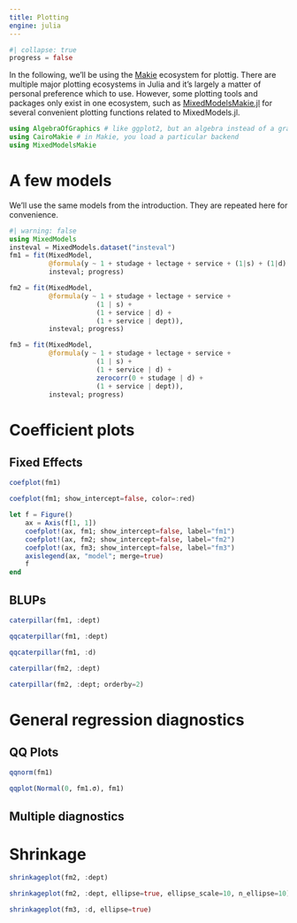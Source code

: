 ```yaml
---
title: Plotting
engine: julia
---
```


```julia
#| collapse: true
progress = false
```

In the following, we'll be using the [Makie](https://docs.makie.org/v0.21/) ecosystem for plottig. There are multiple major plotting ecosystems in Julia and it's largely a matter of personal preference which to use. However, some plotting tools and packages only exist in one ecosystem, such as [MixedModelsMakie.jl](https://palday.github.io/MixedModelsMakie.jl/v0.4/) for several convenient plotting functions related to MixedModels.jl.

```julia
using AlgebraOfGraphics # like ggplot2, but an algebra instead of a grammar
using CairoMakie # in Makie, you load a particular backend
using MixedModelsMakie

```

# A few models

We'll use the same models from the introduction. They are repeated here for convenience.

```julia
#| warning: false
using MixedModels
insteval = MixedModels.dataset("insteval")
fm1 = fit(MixedModel,
          @formula(y ~ 1 + studage + lectage + service + (1|s) + (1|d) + (1|dept)),
          insteval; progress)

fm2 = fit(MixedModel,
          @formula(y ~ 1 + studage + lectage + service +
                      (1 | s) +
                      (1 + service | d) +
                      (1 + service | dept)),
          insteval; progress)

fm3 = fit(MixedModel,
          @formula(y ~ 1 + studage + lectage + service +
                      (1 | s) +
                      (1 + service | d) +
                      zerocorr(0 + studage | d) +
                      (1 + service | dept)),
          insteval; progress)
```

# Coefficient plots

## Fixed Effects

```julia
coefplot(fm1)
```

```julia
coefplot(fm1; show_intercept=false, color=:red)
```


```julia
let f = Figure()
    ax = Axis(f[1, 1])
    coefplot!(ax, fm1; show_intercept=false, label="fm1")
    coefplot!(ax, fm2; show_intercept=false, label="fm2")
    coefplot!(ax, fm3; show_intercept=false, label="fm3")
    axislegend(ax, "model"; merge=true)
    f
end
```

## BLUPs

```julia
caterpillar(fm1, :dept)
```

```julia
qqcaterpillar(fm1, :dept)
```

```julia
qqcaterpillar(fm1, :d)
```


```julia
caterpillar(fm2, :dept)
```

```julia
caterpillar(fm2, :dept; orderby=2)
```

# General regression diagnostics

## QQ Plots

```julia
qqnorm(fm1)
```

```julia
qqplot(Normal(0, fm1.σ), fm1)
```

## Multiple diagnostics

# Shrinkage

```julia
shrinkageplot(fm2, :dept)

```

```julia
shrinkageplot(fm2, :dept, ellipse=true, ellipse_scale=10, n_ellipse=10)
```


```julia
shrinkageplot(fm3, :d, ellipse=true)
```
